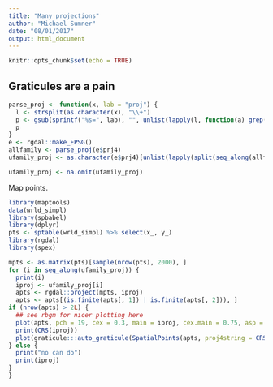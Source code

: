 ```yaml
---
title: "Many projections"
author: "Michael Sumner"
date: "08/01/2017"
output: html_document
---
```


```r
knitr::opts_chunk$set(echo = TRUE)
```

## Graticules are a pain

```r
parse_proj <- function(x, lab = "proj") {
  l <- strsplit(as.character(x), "\\+")
  p <- gsub(sprintf("%s=", lab), "", unlist(lapply(l, function(a) grep(sprintf("^%s", lab), a, value = TRUE))))
  p
}
e <- rgdal::make_EPSG()
allfamily <- parse_proj(e$prj4)
ufamily_proj <- as.character(e$prj4)[unlist(lapply(split(seq_along(allfamily), allfamily), function(x) sample(x, min(c(30, length(x))))))]

ufamily_proj <- na.omit(ufamily_proj)
```

Map points. 

```r
library(maptools)
data(wrld_simpl)
library(spbabel)
library(dplyr)
pts <- sptable(wrld_simpl) %>% select(x_, y_)
library(rgdal)
library(spex)

mpts <- as.matrix(pts)[sample(nrow(pts), 2000), ]
for (i in seq_along(ufamily_proj)) {
  print(i)
  iproj <- ufamily_proj[i]
  apts <- rgdal::project(mpts, iproj)
  apts <- apts[(is.finite(apts[, 1]) | is.finite(apts[, 2])), ]
if (nrow(apts) > 2L) {
  ## see rbgm for nicer plotting here
  plot(apts, pch = 19, cex = 0.3, main = iproj, cex.main = 0.75, asp = 1)
  print(CRS(iproj))
  plot(graticule:::auto_graticule(SpatialPoints(apts, proj4string = CRS(iproj))), add = TRUE)
} else {
  print("no can do")
  print(iproj)
}
}
```
